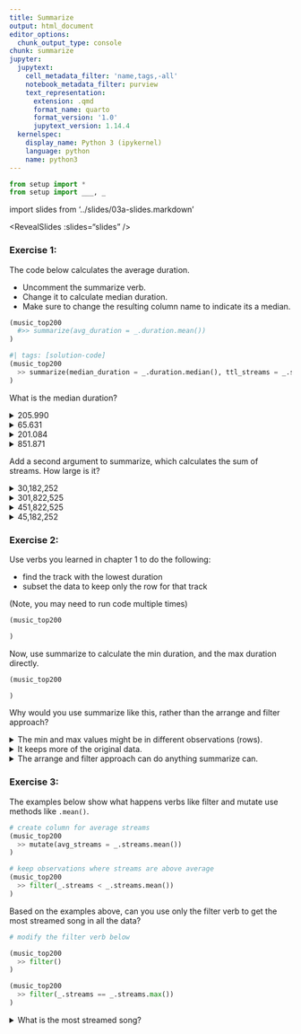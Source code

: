 ```yaml
---
title: Summarize
output: html_document
editor_options:
  chunk_output_type: console
chunk: summarize
jupyter:
  jupytext:
    cell_metadata_filter: 'name,tags,-all'
    notebook_metadata_filter: purview
    text_representation:
      extension: .qmd
      format_name: quarto
      format_version: '1.0'
      jupytext_version: 1.14.4
  kernelspec:
    display_name: Python 3 (ipykernel)
    language: python
    name: python3
---
```


```python
from setup import *
from setup import ___, _
```


import slides from '../slides/03a-slides.markdown'

<RevealSlides :slides="slides" />

### Exercise 1:

The code below calculates the average duration.

* Uncomment the summarize verb.
* Change it to calculate median duration.
* Make sure to change the resulting column name to indicate its a median.

```python
(music_top200
  #>> summarize(avg_duration = _.duration.mean())
)
```

```python
#| tags: [solution-code]
(music_top200
  >> summarize(median_duration = _.duration.median(), ttl_streams = _.streams.sum())
)
```

What is the median duration?

<details><summary>205.990</summary>Incorrect</details>
<details><summary>65.631</summary>Incorrect</details>
<details><summary>201.084</summary>That's right!</details>
<details><summary>851.871</summary>Incorrect</details>

Add a second argument to summarize, which calculates the sum of streams. How large is it?

<details><summary>30,182,252</summary>Incorrect</details>
<details><summary>301,822,525</summary>That's right!</details>
<details><summary>451,822,525</summary>Incorrect</details>
<details><summary>45,182,252</summary>Incorrect</details>

### Exercise 2:

Use verbs you learned in chapter 1 to do the following:

* find the track with the lowest duration
* subset the data to keep only the row for that track

(Note, you may need to run code multiple times)

```python
(music_top200

)
```

Now, use summarize to calculate the min duration, and the max duration directly.

```python
(music_top200

)
```

Why would you use summarize like this, rather than the arrange and filter approach?

<details><summary>The min and max values might be in different observations (rows).</summary>That's right. Filter keeps specific rows, but summarize can collect values from across rows.</details>
<details><summary>It keeps more of the original data.</summary>Try again. Filter keeps all the variables (columns), while summarize will remove most of them.</details>
<details><summary>The arrange and filter approach can do anything summarize can.</summary>Try again.</details>

### Exercise 3:

The examples below show what happens verbs like filter and mutate use methods like `.mean()`.

```python
# create column for average streams
(music_top200
  >> mutate(avg_streams = _.streams.mean())
)
```

```python
# keep observations where streams are above average
(music_top200
  >> filter(_.streams < _.streams.mean())
)
```

Based on the examples above, can you use only the filter verb to get the most streamed song in all the data?

```python
# modify the filter verb below

(music_top200
  >> filter()
)
```

```python
(music_top200
  >> filter(_.streams == _.streams.max())
)
```

<details><summary>What is the most streamed song?</summary>The Box by Roddy Ricch</details>
